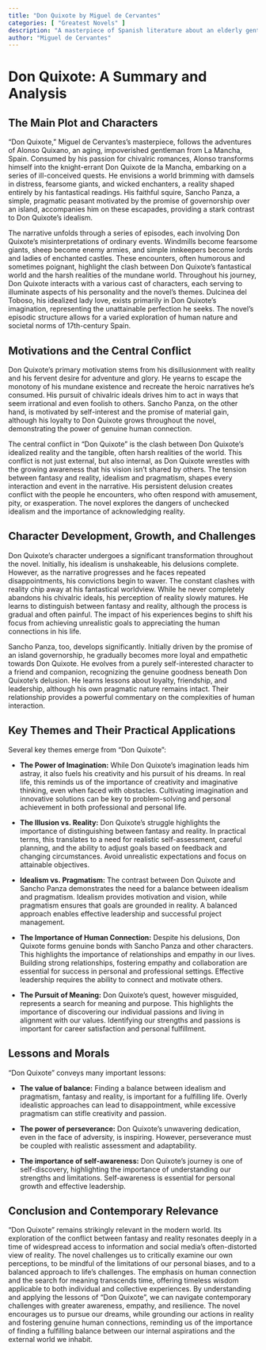 ```yaml
---
title: "Don Quixote by Miguel de Cervantes"
categories: [ "Greatest Novels" ]
description: "A masterpiece of Spanish literature about an elderly gentleman who becomes so obsessed with chivalric romances that he loses his sanity and decides to become a knight-errant."
author: "Miguel de Cervantes"
---
```

# Don Quixote: A Summary and Analysis

## The Main Plot and Characters

"Don Quixote," Miguel de Cervantes's masterpiece, follows the adventures of Alonso Quixano, an aging, impoverished gentleman from La Mancha, Spain.  Consumed by his passion for chivalric romances, Alonso transforms himself into the knight-errant Don Quixote de la Mancha, embarking on a series of ill-conceived quests. He envisions a world brimming with damsels in distress, fearsome giants, and wicked enchanters, a reality shaped entirely by his fantastical readings.  His faithful squire, Sancho Panza, a simple, pragmatic peasant motivated by the promise of governorship over an island, accompanies him on these escapades, providing a stark contrast to Don Quixote's idealism.

The narrative unfolds through a series of episodes, each involving Don Quixote's misinterpretations of ordinary events. Windmills become fearsome giants, sheep become enemy armies, and simple innkeepers become lords and ladies of enchanted castles.  These encounters, often humorous and sometimes poignant, highlight the clash between Don Quixote's fantastical world and the harsh realities of the mundane world.  Throughout his journey, Don Quixote interacts with a various cast of characters, each serving to illuminate aspects of his personality and the novel's themes.  Dulcinea del Toboso, his idealized lady love, exists primarily in Don Quixote’s imagination, representing the unattainable perfection he seeks.  The novel’s episodic structure allows for a varied exploration of human nature and societal norms of 17th-century Spain.


## Motivations and the Central Conflict

Don Quixote's primary motivation stems from his disillusionment with reality and his fervent desire for adventure and glory. He yearns to escape the monotony of his mundane existence and recreate the heroic narratives he's consumed. His pursuit of chivalric ideals drives him to act in ways that seem irrational and even foolish to others. Sancho Panza, on the other hand, is motivated by self-interest and the promise of material gain, although his loyalty to Don Quixote grows throughout the novel, demonstrating the power of genuine human connection.

The central conflict in "Don Quixote" is the clash between Don Quixote's idealized reality and the tangible, often harsh realities of the world. This conflict is not just external, but also internal, as Don Quixote wrestles with the growing awareness that his vision isn't shared by others. The tension between fantasy and reality, idealism and pragmatism, shapes every interaction and event in the narrative. His persistent delusion creates conflict with the people he encounters, who often respond with amusement, pity, or exasperation. The novel explores the dangers of unchecked idealism and the importance of acknowledging reality.


## Character Development, Growth, and Challenges

Don Quixote’s character undergoes a significant transformation throughout the novel. Initially, his idealism is unshakeable, his delusions complete.  However, as the narrative progresses and he faces repeated disappointments, his convictions begin to waver.  The constant clashes with reality chip away at his fantastical worldview.  While he never completely abandons his chivalric ideals, his perception of reality slowly matures. He learns to distinguish between fantasy and reality, although the process is gradual and often painful.  The impact of his experiences begins to shift his focus from achieving unrealistic goals to appreciating the human connections in his life.

Sancho Panza, too, develops significantly. Initially driven by the promise of an island governorship, he gradually becomes more loyal and empathetic towards Don Quixote. He evolves from a purely self-interested character to a friend and companion, recognizing the genuine goodness beneath Don Quixote's delusion. He learns lessons about loyalty, friendship, and leadership, although his own pragmatic nature remains intact. Their relationship provides a powerful commentary on the complexities of human interaction.


## Key Themes and Their Practical Applications

Several key themes emerge from "Don Quixote":

* **The Power of Imagination:** While Don Quixote's imagination leads him astray, it also fuels his creativity and his pursuit of his dreams. In real life, this reminds us of the importance of creativity and imaginative thinking, even when faced with obstacles. Cultivating imagination and innovative solutions can be key to problem-solving and personal achievement in both professional and personal life.

* **The Illusion vs. Reality:**  Don Quixote's struggle highlights the importance of distinguishing between fantasy and reality.  In practical terms, this translates to a need for realistic self-assessment, careful planning, and the ability to adjust goals based on feedback and changing circumstances.  Avoid unrealistic expectations and focus on attainable objectives.

* **Idealism vs. Pragmatism:**  The contrast between Don Quixote and Sancho Panza demonstrates the need for a balance between idealism and pragmatism. Idealism provides motivation and vision, while pragmatism ensures that goals are grounded in reality.  A balanced approach enables effective leadership and successful project management.

* **The Importance of Human Connection:** Despite his delusions, Don Quixote forms genuine bonds with Sancho Panza and other characters. This highlights the importance of relationships and empathy in our lives. Building strong relationships, fostering empathy and collaboration are essential for success in personal and professional settings. Effective leadership requires the ability to connect and motivate others.


* **The Pursuit of Meaning:** Don Quixote’s quest, however misguided, represents a search for meaning and purpose. This highlights the importance of discovering our individual passions and living in alignment with our values. Identifying our strengths and passions is important for career satisfaction and personal fulfillment.


## Lessons and Morals

"Don Quixote" conveys many important lessons:

* **The value of balance:** Finding a balance between idealism and pragmatism, fantasy and reality, is important for a fulfilling life. Overly idealistic approaches can lead to disappointment, while excessive pragmatism can stifle creativity and passion.

* **The power of perseverance:**  Don Quixote’s unwavering dedication, even in the face of adversity, is inspiring. However, perseverance must be coupled with realistic assessment and adaptability.

* **The importance of self-awareness:**  Don Quixote’s journey is one of self-discovery, highlighting the importance of understanding our strengths and limitations.  Self-awareness is essential for personal growth and effective leadership.


## Conclusion and Contemporary Relevance

"Don Quixote" remains strikingly relevant in the modern world. Its exploration of the conflict between fantasy and reality resonates deeply in a time of widespread access to information and social media’s often-distorted view of reality. The novel challenges us to critically examine our own perceptions, to be mindful of the limitations of our personal biases, and to a balanced approach to life’s challenges. The emphasis on human connection and the search for meaning transcends time, offering timeless wisdom applicable to both individual and collective experiences. By understanding and applying the lessons of “Don Quixote”, we can navigate contemporary challenges with greater awareness, empathy, and resilience. The novel encourages us to pursue our dreams, while grounding our actions in reality and fostering genuine human connections, reminding us of the importance of finding a fulfilling balance between our internal aspirations and the external world we inhabit.

